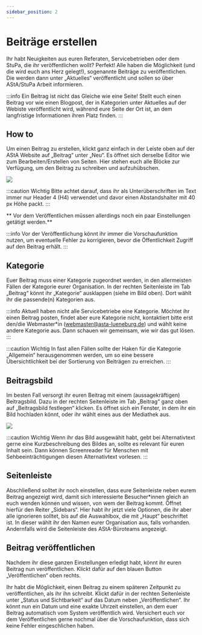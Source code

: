 ```yaml
---
sidebar_position: 2
---
```



# Beiträge erstellen

Ihr habt Neuigkeiten aus euren Referaten, Servicebetrieben oder dem StuPa, die ihr veröffentlichen wollt? Perfekt! Alle haben die Möglichkeit (und die wird euch ans Herz gelegt!), sogenannte Beiträge zu veröffentlichen. Die werden dann unter „Aktuelles“ veröffentlicht und sollen so über AStA/StuPa Arbeit informieren.

:::info
Ein Beitrag ist nicht das Gleiche wie eine Seite! Stellt euch einen Beitrag vor wie einen Blogpost, der in Kategorien unter Aktuelles auf der Webiste veröffentlicht wird, während eure Seite der Ort ist, an dem langfristige Informationen ihren Platz finden.
:::

## How to


<ImageAside src={image29_neu} third={true}>
    Um einen Beitrag zu erstellen, klickt ganz einfach in der Leiste oben auf der AStA Website auf „Beitrag“ unter „Neu“. Es öffnet sich derselbe Editor wie zum Bearbeiten/Erstellen von Seiten. Hier stehen euch alle Blöcke zur Verfügung, um den Beitrag zu schreiben und aufzuhübschen.
</ImageAside>

![](/img/guide-pics/image29_neuerBeitrag.png)

:::caution Wichtig
Bitte achtet darauf, dass ihr als Unterüberschriften im Text immer nur Header 4 (H4) verwendet und davor einen Abstandshalter mit 40 px Höhe packt.
:::

** Vor dem Veröffentlichen müssen allerdings noch ein paar Einstellungen getätigt werden.**

:::info
Vor der Veröffentlichung könnt ihr immer die Vorschaufunktion nutzen, um eventuelle Fehler zu korrigieren, bevor die Öffentlichkeit Zugriff auf den Beitrag erhält.
:::

## Kategorie

Euer Beitrag muss einer Kategorie zugeordnet werden, in den allermeisten Fällen der Kategorie eurer Organisation. In der rechten Seitenleiste im Tab „Beitrag“ könnt ihr „Kategorie“ ausklappen (siehe im Bild oben). Dort wählt ihr die passende(n) Kategorien aus.


:::info
Aktuell haben nicht alle Servicebetriebe eine Kategorie. Möchtet ihr einen Beitrag
posten, findet aber eure Kategorie nicht, kontaktiert bitte erst den/die Webmaster*in (webmaster@asta-lueneburg.de) und wählt keine andere Kategorie aus. Dann schauen wir gemeinsam, wie wir das gut lösen.
:::


:::caution Wichtig
In fast allen Fällen sollte der Haken für die Kategorie „Allgemein“ herausgenommen werden, um so eine bessere Übersichtlichkeit bei der Sortierung von Beiträgen zu erreichen.
:::

## Beitragsbild

Im besten Fall versorgt ihr euren Beitrag mit einem (aussagekräftigen) Beitragsbild. Dazu in der rechten Seitenleiste im Tab „Beitrag“ ganz oben auf „Beitragsbild festlegen“ klicken. Es öffnet sich ein Fenster, in dem ihr ein Bild hochladen könnt, oder ihr wählt eines aus der Mediathek aus.

![](/img/guide-pics/image29_Beitragsbild.png)

:::caution Wichtig
Wenn ihr das Bild ausgewählt habt, gebt bei Alternativtext gerne eine Kurzbeschreibung des Bildes an, sollte es relevant für euren Inhalt sein. Dann können Screenreader für Menschen mit Sehbeeinträchtigungen diesen Alternativtext vorlesen.
:::

## Seitenleiste


<ImageAside src={image21} third={true}>
Abschließend solltet ihr noch einstellen, dass eure Seitenleiste neben eurem Beitrag angezeigt wird, damit sich interessierte Besucher*innen gleich an euch wenden können und wissen, von wem der Beitrag kommt. Öffnet hierfür den Reiter „Sidebars“. Hier habt ihr jetzt viele Optionen, die ihr aber alle ignorieren solltet, bis auf die Auswahlbox, die mit „Haupt“ beschriftet ist. In dieser wählt ihr den Namen eurer Organisation aus, falls vorhanden. Andernfalls wird die Seitenleiste des AStA-Büroteams angezeigt.
</ImageAside>

## Beitrag veröffentlichen

Nachdem ihr diese ganzen Einstellungen erledigt habt, könnt ihr euren Beitrag nun veröffentlichen. Klickt dafür auf den blauen Button „Veröffentlichen“ oben rechts. 


<ImageAside src={image30_v} third={true}>
Ihr habt die Möglichkeit, einen Beitrag zu einem späteren Zeitpunkt zu veröffentlichen, als ihr ihn schreibt. Klickt dafür in der rechten Seitenleiste unter „Status und Sichtbarkeit“ auf das Datum neben „Veröffentlichen“. Ihr könnt nun ein Datum und eine exakte Uhrzeit einstellen, an dem euer Beitrag automatisch vom System veröffentlich wird.
    Versichert euch vor dem Veröffentlichen gerne nochmal über die Vorschaufunktion, dass sich keine Fehler eingeschlichen haben.
</ImageAside>




